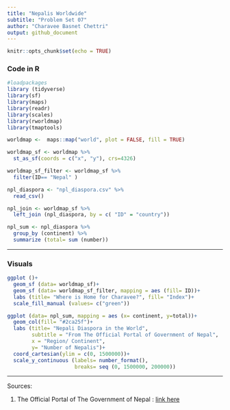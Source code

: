 ```yaml
---
title: "Nepalis Worldwide"
subtitle: "Problem Set 07"
author: "Charavee Basnet Chettri"
output: github_document
---
```


```r
knitr::opts_chunk$set(echo = TRUE)
```

### Code in R

```r
#loadpackages
library (tidyverse)
library(sf)
library(maps)
library(readr)
library(scales)
library(rworldmap)
library(tmaptools)
```

```r
worldmap <-  maps::map("world", plot = FALSE, fill = TRUE)

worldmap_sf <- worldmap %>% 
  st_as_sf(coords = c("x", "y"), crs=4326)

worldmap_sf_filter <- worldmap_sf %>% 
  filter(ID== "Nepal" )
```

```r
npl_diaspora <- "npl_diaspora.csv" %>% 
  read_csv()

npl_join <- worldmap_sf %>% 
  left_join (npl_diaspora, by = c( "ID" = "country"))

npl_sum <- npl_diaspora %>% 
  group_by (continent) %>% 
  summarize (total= sum (number))
```

*** 

### Visuals

```r
ggplot ()+
  geom_sf (data= worldmap_sf)+
  geom_sf (data= worldmap_sf_filter, mapping = aes (fill= ID))+
  labs (title= "Where is Home for Charavee?", fill= "Index")+
  scale_fill_manual (values= c("green"))
```

```r
ggplot (data= npl_sum, mapping = aes (x= continent, y=total))+
  geom_col(fill= "#2ca25f")+
  labs (title= "Nepali Diaspora in the World", 
        subtitle = "From The Official Portal of Government of Nepal", 
        x = "Region/ Continent", 
        y= "Number of Nepalis")+
  coord_cartesian(ylim = c(0, 1500000))+
  scale_y_continuous (labels= number_format(), 
                      breaks= seq (0, 1500000, 200000))
```

*****

Sources:

1. The Official Portal of The Government of Nepal : [link here](http://nepal.gov.np:8080/NationalPortal/view-page?id=132)

